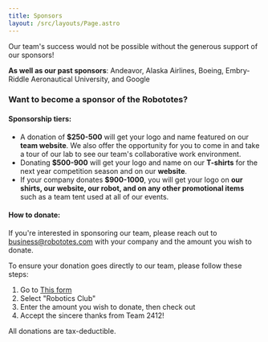 ```yaml
---
title: Sponsors
layout: /src/layouts/Page.astro
---
```



Our team's success would not be possible without the generous support of our sponsors!

<Sponsors all />

**As well as our past sponsors**: Andeavor, Alaska Airlines, Boeing, Embry-Riddle Aeronautical University, and Google

### Want to become a sponsor of the Robototes?

#### Sponsorship tiers:

- A donation of **$250-500** will get your logo and name featured on our **team website**. We also offer the opportunity for you to come in and take a tour of our lab to see our team's collaborative work environment.
- Donating **$500-900** will get your logo and name on our **T-shirts** for the next year competition season and on our **website**.
- If your company donates **$900-1000**, you will get your logo on **our shirts, our website, our robot, and on any other promotional items** such as a team tent used at all of our events.

#### How to donate:

If you're interested in sponsoring our team, please reach out to business@robototes.com with your company and the amount you wish to donate.

To ensure your donation goes directly to our team, please follow these steps:

1. Go to [This form](https://wa-bellevue-lite.intouchreceipting.com/sammamishhighschoolasb)
2. Select "Robotics Club"
3. Enter the amount you wish to donate, then check out
4. Accept the sincere thanks from Team 2412!

All donations are tax-deductible.
